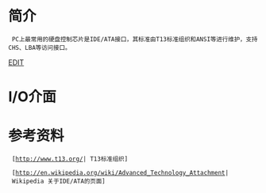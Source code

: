 = 简介 =

  PC上最常用的硬盘控制芯片是IDE/ATA接口，其标准由T13标准组织和ANSI等进行维护，支持CHS、LBA等访问接口。

[[EDIT]]

= I/O介面 =

  

= 参考资料 =

  [http://www.t13.org/| T13标准组织]

  [http://en.wikipedia.org/wiki/Advanced_Technology_Attachment| Wikipedia 关于IDE/ATA的页面]















